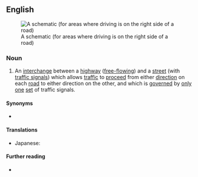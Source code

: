 ==English==
[[File:Spui-schematic.svg|thumb|A schematic (for areas where driving is on the right side of a road)]]

===Noun===
{{en-noun}}

# An [[interchange]] between a [[highway]] ([[free-flowing]]) and a [[street]] (with [[traffic signal]]s) which allows [[traffic]] to [[proceed]] from either [[direction]] on each [[road]] to either direction on the other, and which is [[govern]]ed by [[only]] [[one]] [[set]] of traffic signals.

====Synonyms====
* {{l|en|SPUI}} {{qualifier|abbreviation}}

====Translations====
{{trans-top|An interchange with one intersection, between a [[limited-access highway]] and a [[street]]}}
* Japanese: {{t+|ja|一点都市型インターチェンジ|tr=いってんとしがたいんたちぇえん, itten toshi-gata intāchenji}}

====Further reading====
* {{pedia}}